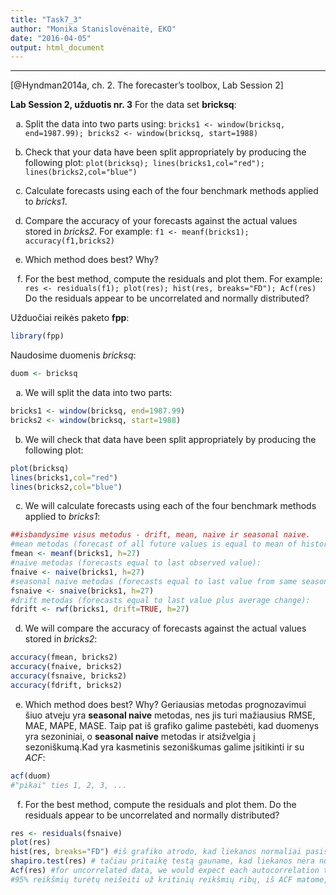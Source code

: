 ```yaml
---
title: "Task7_3"
author: "Monika Stanislovėnaitė, EKO"
date: "2016-04-05"
output: html_document
---
```

---
[@Hyndman2014a, ch. 2. The forecaster’s toolbox, Lab Session 2]

**Lab Session 2, užduotis nr. 3**
For the data set **bricksq**:

(a) Split the data into two parts using: ```bricks1 <- window(bricksq, end=1987.99); bricks2 <- window(bricksq, start=1988)```

(b) Check that your data have been split appropriately by producing the following plot: ```plot(bricksq); lines(bricks1,col="red"); lines(bricks2,col="blue")```

(c) Calculate forecasts using each of the four benchmark methods applied to *bricks1*.

(d) Compare the accuracy of your forecasts against the actual values stored in *bricks2*. For example: ```f1 <- meanf(bricks1); accuracy(f1,bricks2)```

(e) Which method does best? Why?

(f) For the best method, compute the residuals and plot them. For example: ```res <- residuals(f1); plot(res); hist(res, breaks="FD"); Acf(res)```
Do the residuals appear to be uncorrelated and normally distributed?



Užduočiai reikės paketo **fpp**:
```r
library(fpp)
```

Naudosime duomenis *bricksq*:
```r
duom <- bricksq
```

(a) We will split the data into two parts:
```r
bricks1 <- window(bricksq, end=1987.99)
bricks2 <- window(bricksq, start=1988)
```

(b) We will check that data have been split appropriately by producing the following plot:
```r
plot(bricksq)
lines(bricks1,col="red")
lines(bricks2,col="blue")
```

(c) We will calculate forecasts using each of the four benchmark methods applied to *bricks1*:
```r
##isbandysime visus metodus - drift, mean, naive ir seasonal naive.
#mean metodas (forecast of all future values is equal to mean of historical data):
fmean <- meanf(bricks1, h=27)
#naive metodas (forecasts equal to last observed value):
fnaive <- naive(bricks1, h=27)
#seasonal naive metodas (forecasts equal to last value from same season):
fsnaive <- snaive(bricks1, h=27)
#drift metodas (forecasts equal to last value plus average change):
fdrift <- rwf(bricks1, drift=TRUE, h=27)
```

(d) We will compare the accuracy of forecasts against the actual values stored in *bricks2*:
```r
accuracy(fmean, bricks2)
accuracy(fnaive, bricks2)
accuracy(fsnaive, bricks2)
accuracy(fdrift, bricks2)
```

(e) Which method does best? Why?
Geriausias metodas prognozavimui šiuo atveju yra **seasonal naive** metodas, nes jis turi mažiausius RMSE, MAE, MAPE, MASE. Taip pat iš grafiko galime pastebėti, kad duomenys yra sezoniniai, o **seasonal naive** metodas ir atsižvelgia į sezoniškumą.Kad yra kasmetinis sezoniškumas galime įsitikinti ir su *ACF*:
```r
acf(duom)
#"pikai" ties 1, 2, 3, ...
```

(f) For the best method, compute the residuals and plot them. Do the residuals appear to be uncorrelated and normally distributed?
```r
res <- residuals(fsnaive)
plot(res)
hist(res, breaks="FD") #iš grafiko atrodo, kad liekanos normaliai pasiskirsčiusios
shapiro.test(res) # tačiau pritaikę testą gauname, kad liekanos nėra normalios
Acf(res) #for uncorrelated data, we would expect each autocorrelation to be close to 0
#95% reikšmių turėtų neišeiti už kritinių reikšmių ribų, iš ACF matome, kad nemažai reikšmių išeina už krinitių reikšmių, tai greičiausiai liekanos yra koreliuotos.
```
